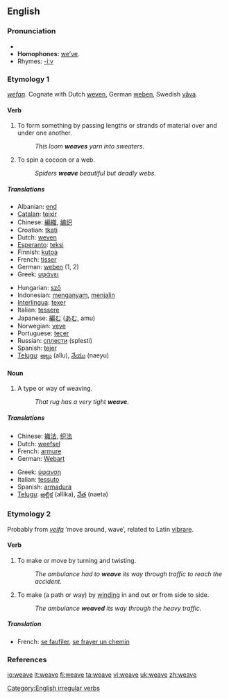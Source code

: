 ==English==

===Pronunciation===
*{{IPA|/wiːv/}}
*'''Homophones:''' [[we've|we’ve]].
*Rhymes: [[Rhymes:English:-iːv|-iːv]]

===Etymology 1===
{{OE.}} ''[[wefan]]''. Cognate with Dutch [[weven]], German [[weben]], Swedish [[väva]].

====Verb====
{{en-verb|weaves|weaving|wove|woven}}

# To form something by passing lengths or strands of material over and under one another.
#: ''This loom '''weaves''' yarn into sweaters''.
# To spin a cocoon or a web.
#: ''Spiders '''weave''' beautiful but deadly webs.''

=====Translations=====
{{trans-top|to weave}}
*Albanian: [[end]]
*[[Catalan]]: [[teixir]]
*Chinese: [[編織]], [[编织]]
*Croatian: [[tkati]]
*Dutch: [[weven]]
*[[Esperanto]]: [[teksi]]
*Finnish: [[kutoa]]
*French: [[tisser]]
*German: [[weben]] (1, 2)
*Greek: [[υφάνει]]
{{trans-mid}}
*Hungarian: [[sző]]
*Indonesian: [[anyam|menganyam]], [[jalin|menjalin]]
*[[Interlingua]]: [[texer]]
*Italian: [[tessere]]
*Japanese: [[編む]] ([[あむ]], amu)
*Norwegian: [[veve]]
*Portuguese: [[tecer]]
*Russian: [[сплести]] (splesti)
*Spanish: [[tejer]]
*[[Telugu]]: [[అల్లు]] (allu), [[నేయు]] (naeyu)
{{trans-bottom}}

====Noun====
{{en-noun}}

# ­A type or way of weaving.
#: ''That rug has a very tight '''weave'''.''

=====Translations=====
{{trans-top|weave}}
*Chinese: [[織法]], [[织法]]
*Dutch: [[weefsel]] {{n}}
*French: [[armure]] {{f}}
*German: [[Webart]] {{f}}
{{trans-mid}}
*Greek: [[ύφανση]] {{f}}
*Italian: [[tessuto]] {{m}}
*Spanish: [[armadura]]
*[[Telugu]]: [[అల్లిక]] (allika), [[నేత]] (naeta)
{{trans-bottom}}

===Etymology 2===
Probably from {{ON.}} ''[[veifa]]'' ‘move around, wave’, related to Latin [[vibrare]].

====Verb====
{{en-verb|weaves|weaving|wove|woven}}

# To make or move by turning and twisting.
#: ''The ambulance had to '''weave''' its way through traffic to reach the accident.''
# To make (a path or way) by [[wind]]ing in and out or from side to side.
#: ''The ambulance '''weaved''' its way through the heavy traffic.''

=====Translation=====
{{trans-top|to weave}}
*French: [[se faufiler]], [[se frayer un chemin]]
{{trans-mid}}
{{trans-bottom}}

===References===
{{R:Century 1911}}
{{R:Webster 1913}}

[[Category:English irregular verbs]]

[[io:weave]]
[[it:weave]]
[[fi:weave]]
[[ta:weave]]
[[vi:weave]]
[[uk:weave]]
[[zh:weave]]